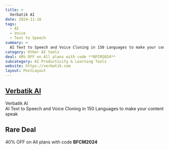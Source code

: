 ```yaml
---
title: >
  Verbatik AI
date: 2024-11-16
tags:
  - AI
  - Voice
  - Text to Speech
summary: >
  AI Text to Speech and Voice Cloning in 150 Languages to make your content speak
category: Other AI tools
deal: 40% OFF on All plans with code **BFCM2024**
subcategory: AI Productivity & Learning Tools
website: https://verbatik.com
layout: PostLayout
---
```


## [Verbatik AI](https://verbatik.com)

Verbatik AI <br/>
AI Text to Speech and Voice Cloning in 150 Languages to make your content speak

## Rare Deal

40% OFF on All plans with code **BFCM2024**
